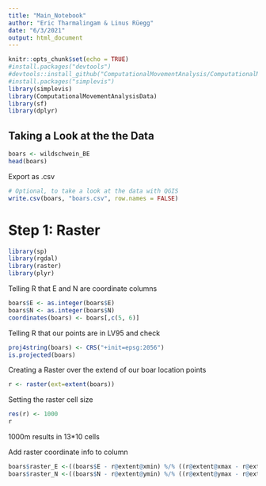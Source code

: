 ```yaml
---
title: "Main_Notebook"
author: "Eric Tharmalingam & Linus Rüegg"
date: "6/3/2021"
output: html_document
---
```


```r
knitr::opts_chunk$set(echo = TRUE)
#install.packages("devtools") 
#devtools::install_github("ComputationalMovementAnalysis/ComputationalMovementAnalysisData")
#install.packages("simplevis")
library(simplevis)
library(ComputationalMovementAnalysisData)
library(sf)
library(dplyr)
```

## Taking a Look at the the Data 

```r
boars <- wildschwein_BE
head(boars)
```
Export as .csv
```r
# Optional, to take a look at the data with QGIS 
write.csv(boars, "boars.csv", row.names = FALSE)
```

# Step 1: Raster

```r
library(sp)
library(rgdal) 
library(raster) 
library(plyr)
```
Telling R that E and N are coordinate columns
```r
boars$E <- as.integer(boars$E)
boars$N <- as.integer(boars$N)
coordinates(boars) <- boars[,c(5, 6)]
```

Telling R that our points are in LV95 and check 
```r
proj4string(boars) <- CRS("+init=epsg:2056")
is.projected(boars)
```
Creating a Raster over the extend of our boar location points
```r
r <- raster(ext=extent(boars))
```

Setting the raster cell size 
```r
res(r) <- 1000
r
```
1000m results in 13*10 cells

Add raster coordinate info to column
```r
boars$raster_E <-((boars$E - r@extent@xmin) %/% ((r@extent@xmax - r@extent@xmin)/ r@ncols)) # (Koordinate - Minimum Extent) // cellsize 
boars$raster_N <-((boars$N - r@extent@ymin) %/% ((r@extent@ymax - r@extent@ymin)/ r@nrows))
```




